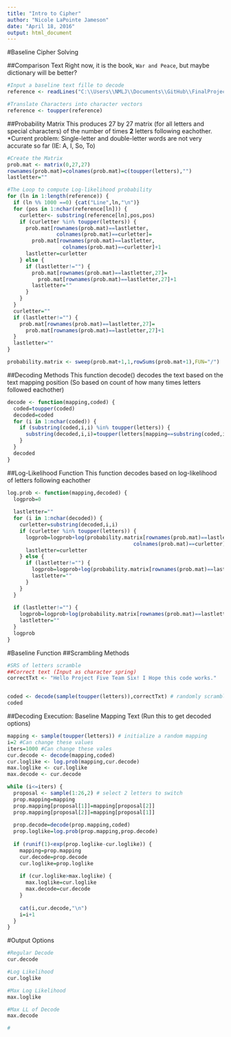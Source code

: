 ---
title: "Intro to Cipher"
author: "Nicole LaPointe Jameson"
date: "April 18, 2016"
output: html_document
---
#Baseline Cipher Solving 

##Comparison Text
Right now, it is the book, `War and Peace`, but maybe dictionary will be better?
```{r}
#Input a baseline text fille to decode
reference <- readLines("C:\\Users\\NMLJ\\Documents\\GitHub\\FinalProject-p5-team6\\data\\warandpeace.txt")

#Translate Characters into character vectors
reference <- toupper(reference) 

```

##Probability Matrix
This produces 27 by 27 matrix (for all letters and special characters) of  the number of times  **2** letters following eachother.
*Current problem: Single-letter and double-letter words are not very accurate so far (IE: A, I, So, To)

```{r}
#Create the Matrix
prob.mat <- matrix(0,27,27)
rownames(prob.mat)=colnames(prob.mat)=c(toupper(letters),"")
lastletter=""

#The Loop to compute Log-likelihood probability
for (ln in 1:length(reference)) {
  if (ln %% 1000 ==0) {cat("Line",ln,"\n")}
  for (pos in 1:nchar(reference[ln])) {
    curletter<- substring(reference[ln],pos,pos)
    if (curletter %in% toupper(letters)) {
      prob.mat[rownames(prob.mat)==lastletter,
                colnames(prob.mat)==curletter]=
        prob.mat[rownames(prob.mat)==lastletter,
                  colnames(prob.mat)==curletter]+1
      lastletter=curletter
    } else {
      if (lastletter!="") {
        prob.mat[rownames(prob.mat)==lastletter,27]=
          prob.mat[rownames(prob.mat)==lastletter,27]+1
        lastletter=""
      }
    }
  }
  curletter=""
  if (lastletter!="") {
    prob.mat[rownames(prob.mat)==lastletter,27]=
      prob.mat[rownames(prob.mat)==lastletter,27]+1
  }
  lastletter=""
}

probability.matrix <- sweep(prob.mat+1,1,rowSums(prob.mat+1),FUN="/")

```

##Decoding Methods
This function decode() decodes the text based on the text mapping position (So based on count of how many times letters followed eachother)
```{r}
decode <- function(mapping,coded) {
  coded=toupper(coded)
  decoded=coded
  for (i in 1:nchar(coded)) {
    if (substring(coded,i,i) %in% toupper(letters)) {
      substring(decoded,i,i)=toupper(letters[mapping==substring(coded,i,i)])
    }
  }
  decoded
}

```

##Log-Likelihood Function
This function decodes based on log-likelihood of letters following eachother
```{r}
log.prob <- function(mapping,decoded) {
  logprob=0
  
  lastletter=""
  for (i in 1:nchar(decoded)) {
    curletter=substring(decoded,i,i)
    if (curletter %in% toupper(letters)) {
      logprob=logprob+log(probability.matrix[rownames(prob.mat)==lastletter,
                                         colnames(prob.mat)==curletter])
      lastletter=curletter
    } else {
      if (lastletter!="") {
        logprob=logprob+log(probability.matrix[rownames(prob.mat)==lastletter,27])
        lastletter=""
      }
    }
  }
  
  if (lastletter!="") {
    logprob=logprob+log(probability.matrix[rownames(prob.mat)==lastletter,27])
    lastletter=""
  }
  logprob
}


```

#Baseline Function
##Scrambling Methods
```{r}
#SRS of letters scramble
##Correct text (Input as character spring)
correctTxt <- "Hello Project Five Team Six! I Hope this code works."


coded <- decode(sample(toupper(letters)),correctTxt) # randomly scramble the text
coded
```

##Decoding Execution: Baseline Mapping Text (Run this to get decoded options)
```{r}
mapping <- sample(toupper(letters)) # initialize a random mapping
i=2 #Can change these values
iters=1000 #Can change these vales
cur.decode <- decode(mapping,coded)
cur.loglike <- log.prob(mapping,cur.decode)
max.loglike <- cur.loglike
max.decode <- cur.decode

while (i<=iters) {
  proposal <- sample(1:26,2) # select 2 letters to switch
  prop.mapping=mapping
  prop.mapping[proposal[1]]=mapping[proposal[2]]
  prop.mapping[proposal[2]]=mapping[proposal[1]]
  
  prop.decode=decode(prop.mapping,coded)
  prop.loglike=log.prob(prop.mapping,prop.decode)
  
  if (runif(1)<exp(prop.loglike-cur.loglike)) {
    mapping=prop.mapping
    cur.decode=prop.decode
    cur.loglike=prop.loglike
    
    if (cur.loglike>max.loglike) {
      max.loglike=cur.loglike
      max.decode=cur.decode
    }
    
    cat(i,cur.decode,"\n")
    i=i+1
  }
}

```

#Output Options
```{r}
#Regular Decode
cur.decode

#Log Likelihood 
cur.loglike

#Max Log Likelihood
max.loglike

#Max LL of Decode
max.decode

#

```



